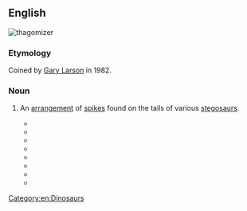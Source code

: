 ==English==
[[Image:Thagomizer.jpg|thumb|thagomizer]]
{{wikipedia}}
===Etymology===
Coined by [[w:Gary Larson|Gary Larson]] in 1982.

===Noun===
{{en-noun}}

# {{anatomy}} An [[arrangement]] of [[spike]]s found on the tails of various [[stegosaur]]s.
#* {{quote-magazine
    | date = 1982-05-28
    | first = Gary
    | last = Larson
    | title = The Far Side
    | passage = Now, this end is called the '''thagomizer''' ... after the late Thag Simmons.
}} <!-- First use -->
#* {{quote-book
    | year = 1997
    | title = The Complete Dinosaur
    | editors = Farlow, James O.; Brett-Surman, M. K.
    | publisher = Indiana University Press
    | location = Bloomington; Indianapolis
    | section = Glossary
    | isbn = 9780253333490
    | lccn = 97023698
    | ol = 677391M
    | page = 302
    | passage = '''Thagomizer''': collective term for the tail spikes of dinosaurs
}}
#* {{quote-web
    | year = 1999
    | title = Stegosaurus Changes
    | site = Smithsonian National Museum of Natural History, Department of Paleobiology
    | url = http://web.archive.org/web/19991009061723/http://www.nmnh.si.edu/paleo/dino/stegdcvr.htm
    | accessdate = 1999-10-09
    | passage = Also, the spikes on the end of Stegosaurus' tail now have an official name, The '''Thagomizer''', suggested in a Far Side cartoon by Gary Larson.
}}
#* {{quote-book
    | year = 2001
    | title = The Little Giant Book of Dinosaurs
    | first = Thomas R.
    | last = Holtz
    | coauthors = Riley, Terry
    | page = 54
    | pageurl = http://books.google.com/books?id=x8dCyBRE7msC&pg=PA54&dq=thagomizer
    | passage = Like the '''thagomizer''' of the stegosaur, the ankylosaurid tail club was probably used to smash into attackers.
}}
#* {{quote-magazine
    | date = 2006-07-08
    | title = The word: Thagomizer
    | magazine = New Scientist
    | issn = 0262-4079
    | volume = 191
    | issue = 2559
    | url = http://www.newscientist.com/article/mg19125592.200-the-word-thagomizer.html
    | passage = A few animals evolve bones that look different enough to earn their own distinct name, like the '''thagomizer''', the fearful-looking cluster of spikes on the end of a stegosaur's tail.
}}
#* {{quote-book
    | date = 2008-08-01
    | title = Stegosaurus: The Plated Dinosaur
    | first = Gary
    | last = Jeffrey
    | publisher = Rosen Publishing Group
    | isbn = 9781404277137
    | lccn = 2007050587
    | oclc = 678490823
    | ol = 25175316M
    | page = 30
    | pageurl = http://books.google.com/books?id=qnhJIvv4_14C&pg=PT35&dq=thagomizer
    | passage = An Allosaurus backbone had a hole in which a Stegosaurus '''thagomizer''' fitted perfectly. Over the years, many of the fossil '''thagomizers''' that have been dug up have had broken tips.
}}
#* {{quote-book
    | date = 2008-09-17
    | title = The Lady of Gold
    | series = SnapDragon Adventures 1
    | first = L. E.
    | last = Simmons
    | edition = First
    | publisher = Lulu.com
    | isbn = 9780557006380
    | lccn = 2008908645
    | page = 135
    | pageurl = http://books.google.com/books?id=3KX5Quh9PJ8C&pg=PA135&dq=thagomizer
    | passage = "Not like that," Snap growled, raising her four fists, swishing her '''thagomizer''' around threateningly.
}}<!--formerly http://www.lulu.com/content/3773415-->
#* {{quote-journal
    | year = 2011
    | title = Defense capabilities of ''Kentrosaurus aethiopicus'' Hennig, 1915
    | first = Heinrich
    | last = Mallison
    | journal = Palaeontologia Electronica
    | volume = 14
    | issue = 2
    | page = 10A
    | url = http://luna.geol.niu.edu/2011_2/255/255.pdf
    | passage = Stegosaurs were not built for rapid locomotion. Instead of fleeing from predators, they probably used their spiked tails as ‘'''thagomizers'''’ for defense.
}}

[[Category:en:Dinosaurs]]